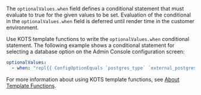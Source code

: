 The `optionalValues.when` field defines a conditional statement that must evaluate to true for the given values to be set. Evaluation of the conditional in the `optionalValues.when` field is deferred until render time in the customer environment. 

Use KOTS template functions to write the `optionalValues.when` conditional statement. The following example shows a conditional statement for selecting a database option on the Admin Console configuration screen:

```yaml
optionalValues:
  - when: "repl{{ ConfigOptionEquals `postgres_type` `external_postgres`}}"
```

For more information about using KOTS template functions, see [About Template Functions](/reference/template-functions-about).